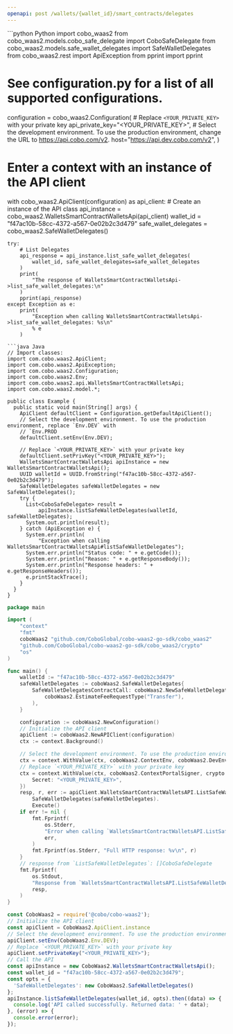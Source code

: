 ```yaml
---
openapi: post /wallets/{wallet_id}/smart_contracts/delegates
---
```


<RequestExample>
```python Python
import cobo_waas2
from cobo_waas2.models.cobo_safe_delegate import CoboSafeDelegate
from cobo_waas2.models.safe_wallet_delegates import SafeWalletDelegates
from cobo_waas2.rest import ApiException
from pprint import pprint

# See configuration.py for a list of all supported configurations.
configuration = cobo_waas2.Configuration(
    # Replace `<YOUR_PRIVATE_KEY>` with your private key
    api_private_key="<YOUR_PRIVATE_KEY>",
    # Select the development environment. To use the production environment, change the URL to https://api.cobo.com/v2.
    host="https://api.dev.cobo.com/v2",
)
# Enter a context with an instance of the API client
with cobo_waas2.ApiClient(configuration) as api_client:
    # Create an instance of the API class
    api_instance = cobo_waas2.WalletsSmartContractWalletsApi(api_client)
    wallet_id = "f47ac10b-58cc-4372-a567-0e02b2c3d479"
    safe_wallet_delegates = cobo_waas2.SafeWalletDelegates()

    try:
        # List Delegates
        api_response = api_instance.list_safe_wallet_delegates(
            wallet_id, safe_wallet_delegates=safe_wallet_delegates
        )
        print(
            "The response of WalletsSmartContractWalletsApi->list_safe_wallet_delegates:\n"
        )
        pprint(api_response)
    except Exception as e:
        print(
            "Exception when calling WalletsSmartContractWalletsApi->list_safe_wallet_delegates: %s\n"
            % e
        )

```
```java Java
// Import classes:
import com.cobo.waas2.ApiClient;
import com.cobo.waas2.ApiException;
import com.cobo.waas2.Configuration;
import com.cobo.waas2.Env;
import com.cobo.waas2.api.WalletsSmartContractWalletsApi;
import com.cobo.waas2.model.*;

public class Example {
  public static void main(String[] args) {
    ApiClient defaultClient = Configuration.getDefaultApiClient();
    // Select the development environment. To use the production environment, replace `Env.DEV` with
    // `Env.PROD
    defaultClient.setEnv(Env.DEV);

    // Replace `<YOUR_PRIVATE_KEY>` with your private key
    defaultClient.setPrivKey("<YOUR_PRIVATE_KEY>");
    WalletsSmartContractWalletsApi apiInstance = new WalletsSmartContractWalletsApi();
    UUID walletId = UUID.fromString("f47ac10b-58cc-4372-a567-0e02b2c3d479");
    SafeWalletDelegates safeWalletDelegates = new SafeWalletDelegates();
    try {
      List<CoboSafeDelegate> result =
          apiInstance.listSafeWalletDelegates(walletId, safeWalletDelegates);
      System.out.println(result);
    } catch (ApiException e) {
      System.err.println(
          "Exception when calling WalletsSmartContractWalletsApi#listSafeWalletDelegates");
      System.err.println("Status code: " + e.getCode());
      System.err.println("Reason: " + e.getResponseBody());
      System.err.println("Response headers: " + e.getResponseHeaders());
      e.printStackTrace();
    }
  }
}

```
```go Go
package main

import (
	"context"
	"fmt"
	coboWaas2 "github.com/CoboGlobal/cobo-waas2-go-sdk/cobo_waas2"
	"github.com/CoboGlobal/cobo-waas2-go-sdk/cobo_waas2/crypto"
	"os"
)

func main() {
	walletId := "f47ac10b-58cc-4372-a567-0e02b2c3d479"
	safeWalletDelegates := coboWaas2.SafeWalletDelegates{
		SafeWalletDelegatesContractCall: coboWaas2.NewSafeWalletDelegatesContractCall(
			coboWaas2.EstimateFeeRequestType("Transfer"),
		),
	}

	configuration := coboWaas2.NewConfiguration()
	// Initialize the API client
	apiClient := coboWaas2.NewAPIClient(configuration)
	ctx := context.Background()

	// Select the development environment. To use the production environment, replace coboWaas2.DevEnv with coboWaas2.ProdEnv
	ctx = context.WithValue(ctx, coboWaas2.ContextEnv, coboWaas2.DevEnv)
	// Replace `<YOUR_PRIVATE_KEY>` with your private key
	ctx = context.WithValue(ctx, coboWaas2.ContextPortalSigner, crypto.Ed25519Signer{
		Secret: "<YOUR_PRIVATE_KEY>",
	})
	resp, r, err := apiClient.WalletsSmartContractWalletsAPI.ListSafeWalletDelegates(ctx, walletId).
		SafeWalletDelegates(safeWalletDelegates).
		Execute()
	if err != nil {
		fmt.Fprintf(
			os.Stderr,
			"Error when calling `WalletsSmartContractWalletsAPI.ListSafeWalletDelegates``: %v\n",
			err,
		)
		fmt.Fprintf(os.Stderr, "Full HTTP response: %v\n", r)
	}
	// response from `ListSafeWalletDelegates`: []CoboSafeDelegate
	fmt.Fprintf(
		os.Stdout,
		"Response from `WalletsSmartContractWalletsAPI.ListSafeWalletDelegates`: %v\n",
		resp,
	)
}

```
```javascript JavaScript
const CoboWaas2 = require('@cobo/cobo-waas2');
// Initialize the API client
const apiClient = CoboWaas2.ApiClient.instance
// Select the development environment. To use the production environment, replace `Env.DEV` with `Env.PROD`
apiClient.setEnv(CoboWaas2.Env.DEV);
// Replace `<YOUR_PRIVATE_KEY>` with your private key
apiClient.setPrivateKey("<YOUR_PRIVATE_KEY>");
// Call the API
const apiInstance = new CoboWaas2.WalletsSmartContractWalletsApi();
const wallet_id = "f47ac10b-58cc-4372-a567-0e02b2c3d479";
const opts = {
  'SafeWalletDelegates': new CoboWaas2.SafeWalletDelegates()
};
apiInstance.listSafeWalletDelegates(wallet_id, opts).then((data) => {
  console.log('API called successfully. Returned data: ' + data);
}, (error) => {
  console.error(error);
});
```
</RequestExample>